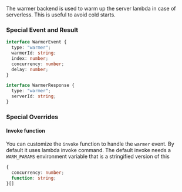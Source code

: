 The warmer backend is used to warm up the server lambda in case of serverless. This is useful to avoid cold starts.

### Special Event and Result
```typescript
interface WarmerEvent {
  type: "warmer";
  warmerId: string;
  index: number;
  concurrency: number;
  delay: number;
}

interface WarmerResponse {
  type: "warmer";
  serverId: string;
}
```

### Special Overrides

#### Invoke function
You can customize the `invoke` function to handle the `warmer` event. By default it uses lambda invoke command. The default invoke needs a `WARM_PARAMS` environment variable that is a stringified version of this 
```typescript
{
  concurrency: number;
  function: string;
}[]
```